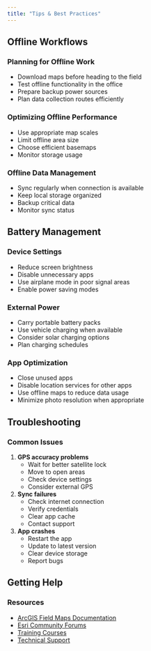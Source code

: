 ```yaml
---
title: "Tips & Best Practices"
---
```


## Offline Workflows

### Planning for Offline Work

- Download maps before heading to the field
- Test offline functionality in the office
- Prepare backup power sources
- Plan data collection routes efficiently

### Optimizing Offline Performance

- Use appropriate map scales
- Limit offline area size
- Choose efficient basemaps
- Monitor storage usage

### Offline Data Management

- Sync regularly when connection is available
- Keep local storage organized
- Backup critical data
- Monitor sync status

## Battery Management

### Device Settings

- Reduce screen brightness
- Disable unnecessary apps
- Use airplane mode in poor signal areas
- Enable power saving modes

### External Power

- Carry portable battery packs
- Use vehicle charging when available
- Consider solar charging options
- Plan charging schedules

### App Optimization

- Close unused apps
- Disable location services for other apps
- Use offline maps to reduce data usage
- Minimize photo resolution when appropriate

## Troubleshooting

### Common Issues

1. **GPS accuracy problems**
   - Wait for better satellite lock
   - Move to open areas
   - Check device settings
   - Consider external GPS

2. **Sync failures**
   - Check internet connection
   - Verify credentials
   - Clear app cache
   - Contact support

3. **App crashes**
   - Restart the app
   - Update to latest version
   - Clear device storage
   - Report bugs

## Getting Help

### Resources

- [ArcGIS Field Maps Documentation](https://doc.arcgis.com/en/field-maps/)
- [Esri Community Forums](https://community.esri.com/)
- [Training Courses](https://www.esri.com/training/)
- [Technical Support](https://support.esri.com/)
